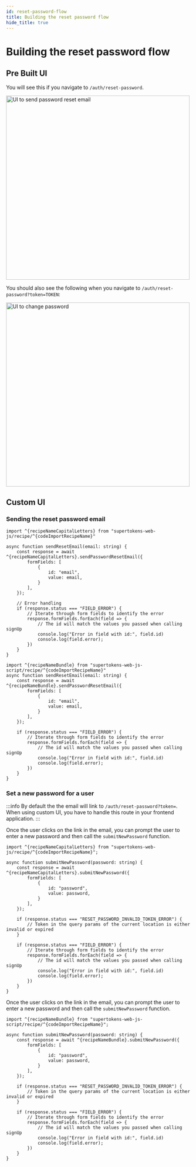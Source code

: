 ```yaml
---
id: reset-password-flow
title: Building the reset password flow
hide_title: true
---
```


<!-- COPY DOCS -->
<!-- ./thirdpartyemailpassword/common-customizations/reset-password/reset-password-flow.mdx -->


# Building the reset password flow

## Pre Built UI

<PreBuiltUITabs>

<TabItem value="reactjs">

You will see this if you navigate to `/auth/reset-password`.
 
<img alt="UI to send password reset email" width="500px" src="/img/emailpassword/reset-password-enter-email.png" />

You should also see the following when you navigate to `/auth/reset-password?token=TOKEN`:

<img alt="UI to change password" width="500px" src="/img/emailpassword/reset-password-submit-new-password.png" />

</TabItem>

</PreBuiltUITabs>

## Custom UI

### Sending the reset password email

<CustomUITabs>

<TabItem value="web">

<FrontendWebSubTabs>

<TabItem value="npm">

```tsx
import ^{recipeNameCapitalLetters} from "supertokens-web-js/recipe/^{codeImportRecipeName}"

async function sendResetEmail(email: string) {
    const response = await ^{recipeNameCapitalLetters}.sendPasswordResetEmail({
        formFields: [
            {
                id: "email",
                value: email,
            }
        ],
    });

    // Error handling
    if (response.status === "FIELD_ERROR") {
        // Iterate through form fields to identify the error
        response.formFields.forEach(field => {
            // The id will match the values you passed when calling signUp
            console.log("Error in field with id:", field.id)
            console.log(field.error);
        })
    }
}
```

</TabItem>

<TabItem value="script">

```tsx
import ^{recipeNameBundle} from "supertokens-web-js-script/recipe/^{codeImportRecipeName}"
async function sendResetEmail(email: string) {
    const response = await ^{recipeNameBundle}.sendPasswordResetEmail({
        formFields: [
            {
                id: "email",
                value: email,
            }
        ],
    });

    if (response.status === "FIELD_ERROR") {
        // Iterate through form fields to identify the error
        response.formFields.forEach(field => {
            // The id will match the values you passed when calling signUp
            console.log("Error in field with id:", field.id)
            console.log(field.error);
        })
    }
}
```

</TabItem>

</FrontendWebSubTabs>

</TabItem>
<TabItem value="mobile">

<FrontendMobileSubTabs>

</FrontendMobileSubTabs>

</TabItem>

</CustomUITabs>

### Set a new password for a user

:::info
By default the the email will link to `/auth/reset-password?token=`. When using custom UI, you have to handle this route in your frontend application.
:::

<CustomUITabs>

<TabItem value="web">

<FrontendWebSubTabs>

<TabItem value="npm">

Once the user clicks on the link in the email, you can prompt the user to enter a new password and then call the `submitNewPassword` function.

```tsx
import ^{recipeNameCapitalLetters} from "supertokens-web-js/recipe/^{codeImportRecipeName}";

async function submitNewPassword(password: string) {
    const response = await ^{recipeNameCapitalLetters}.submitNewPassword({
        formFields: [
            {
                id: "password",
                value: password,
            }
        ],
    });

    if (response.status === "RESET_PASSWORD_INVALID_TOKEN_ERROR") {
        // Token in the query params of the current location is either invalid or expired
    }

    if (response.status === "FIELD_ERROR") {
        // Iterate through form fields to identify the error
        response.formFields.forEach(field => {
            // The id will match the values you passed when calling signUp
            console.log("Error in field with id:", field.id)
            console.log(field.error);
        })
    }
}
```

</TabItem>

<TabItem value="script">

Once the user clicks on the link in the email, you can prompt the user to enter a new password and then call the `submitNewPassword` function.

```tsx
import ^{recipeNameBundle} from "supertokens-web-js-script/recipe/^{codeImportRecipeName}";

async function submitNewPassword(password: string) {
    const response = await ^{recipeNameBundle}.submitNewPassword({
        formFields: [
            {
                id: "password",
                value: password,
            }
        ],
    });

    if (response.status === "RESET_PASSWORD_INVALID_TOKEN_ERROR") {
        // Token in the query params of the current location is either invalid or expired
    }

    if (response.status === "FIELD_ERROR") {
        // Iterate through form fields to identify the error
        response.formFields.forEach(field => {
            // The id will match the values you passed when calling signUp
            console.log("Error in field with id:", field.id)
            console.log(field.error);
        })
    }
}
```

</TabItem>

</FrontendWebSubTabs>

</TabItem>
<TabItem value="mobile">

<FrontendMobileSubTabs>

</FrontendMobileSubTabs>

</TabItem>

</CustomUITabs>
